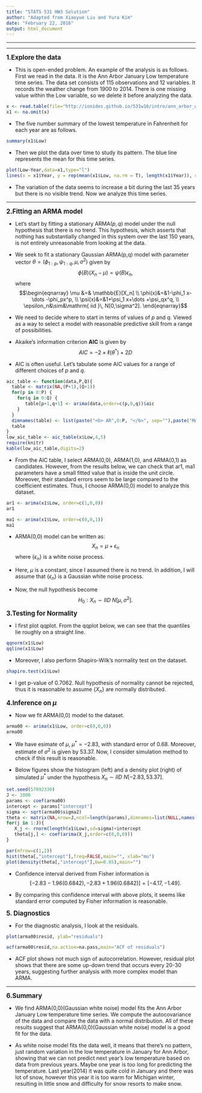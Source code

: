 ```yaml
---
title: "STATS 531 HW3 Solution"
author: "Adapted from Xiaoyue Liu and Yura Kim"
date: "February 22, 2016"
output: html_document
---
```


\newcommand\prob{\mathbb{P}}
\newcommand\E{\mathbb{E}}
\newcommand\var{\mathrm{Var}}
\newcommand\cov{\mathrm{Cov}}
\newcommand\loglik{\ell}
\newcommand\R{\mathbb{R}}
\newcommand\data[1]{#1^*}
\newcommand\params{\, ; \,}
\newcommand\transpose{\scriptsize{T}}
\newcommand\eqspace{\quad\quad\quad}
\newcommand\lik{\mathscr{L}}
\newcommand\loglik{\ell}
\newcommand\profileloglik[1]{\ell^\mathrm{profile}_#1}
\newcommand\ar{\phi}
\newcommand\ma{\psi}

-------------------

------------------

**<big>1.Explore the data</big>**

* This is open-ended problem. An example of the analysis is as follows. First we read in the data. It is the Ann Arbor January Low temperature time series. The data set consists of 115 observations and 12 variables. It records the weather change from 1900 to 2014. There is one missing value within the Low variable, so we delete it before analyzing the data.
```r
x <- read.table(file="http://ionides.github.io/531w16/intro/ann_arbor_weather.csv",header=TRUE)
x1 <- na.omit(x)
```
* The five number summary of the lowest temperature in Fahrenheit for each year are as follows.

```r
summary(x1$Low)
```
* Then we plot the data over time to study its pattern. The blue line represents the mean for this time series. 

```r
plot(Low~Year,data=x1,type="l")
lines(x = x1$Year, y = rep(mean(x1$Low, na.rm = T), length(x1$Year)), col = "blue", lwd = 1.5)
```


* The variation of the data seems to increase a bit during the last 35 years but there is no visible trend. Now we analyze this time series.

------------------

**<big>2.Fitting an ARMA model</big>**

* Let's start by fitting a stationary ARMA$(p,q)$ model under the null hypothesis that there is no trend. This hypothesis, which asserts that nothing has substantially changed in this system over the last 150 years, is not entirely unreasonable from looking at the data.


* We seek to fit a stationary Gaussian ARMA(p,q) model with parameter vector $\theta=(\ar_{1:p},\ma_{1:q},\mu,\sigma^2)$ given by
$$ \ar(B)(X_n-\mu) = \ma(B) \epsilon_n,$$
where 
$$\begin{eqnarray}
\mu &=& \E[X_n]
\\
\ar(x)&=&1-\ar_1 x-\dots -\ar_px^p,
\\ 
\ma(x)&=&1+\ma_1 x+\dots +\ma_qx^q, 
\\
\epsilon_n&\sim&\mathrm{ iid }\, N[0,\sigma^2].
\end{eqnarray}$$


* We need to decide where to start in terms of values of $p$ and $q$. Viewed as a way to select a model with reasonable predictive skill from a range of possibilities. 
* Akaike's information criterion **AIC** is given by $$ AIC = -2 \times \loglik(\data{\theta}) + 2D$$ 
* AIC is often useful. Let's tabulate some AIC values for a range of different choices of $p$ and $q$.

```r
aic_table <- function(data,P,Q){
  table <- matrix(NA,(P+1),(Q+1))
  for(p in 0:P) {
    for(q in 0:Q) {
       table[p+1,q+1] <- arima(data,order=c(p,0,q))$aic
    }
  }
  dimnames(table) <- list(paste("<b> AR",0:P, "</b>", sep=""),paste("MA",0:Q,sep=""))
  table
}
low_aic_table <- aic_table(x$Low,4,5)
require(knitr)
kable(low_aic_table,digits=2)
```

* From the AIC table, I select ARMA(0,0), ARMA(1,0), and ARMA(0,1) as candidates. However, from the results below, we can check that ar1, ma1 parameters have a small fitted value that is inside the unit circle. Moreover, their standard errors seem to be large compared to the coefficient estimates. Thus, I choose ARMA(0,0) model to analyze this dataset.

```r
ar1 <- arima(x1$Low, order=c(1,0,0))
ar1
```

```r
ma1 <- arima(x1$Low, order=c(0,0,1))
ma1
```

* ARMA(0,0) model can be written as:
$$X_n=\mu+\epsilon_n$$
where $\{\epsilon_n\}$ is a white noise process.

* Here, $\mu$ is a constant, since I assumed there is no trend. In addition, I will assume that $\{\epsilon_n\}$ is a Gaussian white noise process.

* Now, the null hypothesis become $$H_0 : X_n\sim IID\ N[\mu,\sigma^2].$$

**<big>3.Testing for Normality</big>**

* I first plot qqplot. From the qqplot below, we can see that the quantiles lie roughly on a straight line. 

```r
qqnorm(x1$Low)
qqline(x1$Low)
```
 
* Moreover, I also perform Shapiro-Wilk's normality test on the dataset.

```r
shapiro.test(x1$Low)
```

* I get p-value of 0.7062. Null hypothesis of normality cannot be rejected, thus it is reasonable to assume $\{X_n\}$ are normally distributed. 

**<big>4.Inference on $\mu$</big>**

* Now we fit ARMA(0,0) model to the dataset.

```r
arma00 <- arima(x1$Low, order=c(0,0,0))
arma00
```

* We have esimate of $\mu$, $\mu^*=-2.83$, with standard error of 0.68. Moreover, estimate of $\sigma^2$ is given by 53.37. Now, I consider simulation method to check if this result is reasonable. 

* Below figures show the histogram (left) and a density plot (right) of simulated $\mu^*$ under the hypothesis $X_n\sim IID\ N[-2.83,53.37]$.  

```r
set.seed(57892330)
J <- 1000
params <- coef(arma00)
intercept <- params["intercept"]
sigma <- sqrt(arma00$sigma2)
theta <- matrix(NA,nrow=J,ncol=length(params),dimnames=list(NULL,names(params)))
for(j in 1:J){
   X_j <- rnorm(length(x1$Low),sd=sigma)+intercept
   theta[j,] <- coef(arima(X_j,order=c(0,0,0)))
}

par(mfrow=c(1,2))
hist(theta[,"intercept"],freq=FALSE,main="", xlab="mu") 
plot(density(theta[,"intercept"],bw=0.05),main="")
```

* Confidence interval derived from Fisher information is $$[-2.83-1.96(0.6842),-2.83+1.96(0.6842)]=[-4.17,-1.49].$$
 
* By comparing this confidence interval with above plots, it seems like standard error computed by Fisher information is reasonable.  


**<big>5. Diagnostics</big>**

* For the diagnostic analysis, I look at the residuals. 

```r
plot(arma00$resid, ylab="residuals")
```

```r
acf(arma00$resid,na.action=na.pass,main="ACF of residuals")
```

* ACF plot shows not much sign of autocorrelation. However, residual plot shows that there are some up-down trend that occurs every 20-30 years, suggesting further analysis with more complex model than ARMA.

------------------

**<big>6.Summary</big>**

* We find ARMA(0,0)(Gaussian white noise) model fits the Ann Arbor January Low temperature time series. We compute the autocovariance of the data and compare the data with a normal distribution. All of these results suggest that ARMA(0,0)(Gaussian white noise) model is a good fit for the data.

* As white noise model fits the data well, it means that there's no pattern, just random variation in the low temperature in January for Ann Arbor, showing that we can not predict next year's low temperature based on data from previous years. Maybe one year is too long for predicting the temperature. Last year(2014) it was quite cold in January and there was lot of snow, however this year it is too warm for Michigan winter, resulting in little snow and difficulty for snow resorts to make snow.


